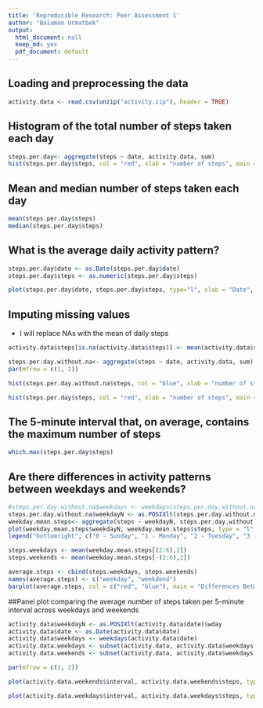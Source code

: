 ```yaml
---
title: 'Reproducible Research: Peer Assessment 1'
author: "Baiaman Urmatbek"
output:
  html_document: null
  keep_md: yes
  pdf_document: default
---
```



## Loading and preprocessing the data
```r
activity.data <- read.csv(unzip("activity.zip"), header = TRUE)


```

## Histogram of the total number of steps taken each day

```r

steps.per.day<- aggregate(steps ~ date, activity.data, sum)
hist(steps.per.day$steps, col = "red", xlab = "number of steps", main = "Number of Steps Taken per Day - October and November, 2012")

```


## Mean and median number of steps taken each day

```r
mean(steps.per.day$steps)
median(steps.per.day$steps)
```


## What is the average daily activity pattern?
```r
steps.per.day$date <- as.Date(steps.per.day$date)
steps.per.day$steps <- as.numeric(steps.per.day$steps)

plot(steps.per.day$date, steps.per.day$steps, type="l", xlab = "Date", ylab = "Number of steps", main = "Daily Activity Pattern - October and November, 2012", col = "red")

```


## Imputing missing values

* I will replace NAs with the mean of daily steps

```r

activity.data$steps[is.na(activity.data$steps)] <- mean(activity.data$steps[!is.na(activity.data$steps)])

steps.per.day.without.na<- aggregate(steps ~ date, activity.data, sum)
par(mfrow = c(1, 2))

hist(steps.per.day.without.na$steps, col = "blue", xlab = "number of steps", main = "Without NAs")

hist(steps.per.day$steps, col = "red", xlab = "number of steps", main = "With NAs")

```

## The 5-minute interval that, on average, contains the maximum number of steps

```r

which.max(steps.per.day$steps)

```



## Are there differences in activity patterns between weekdays and weekends?

```r

#steps.per.day.without.na$weekdays <- weekdays(steps.per.day.without.na$date)
steps.per.day.without.na$weekdayN <- as.POSIXlt(steps.per.day.without.na$date)$wday
weekday.mean.steps<- aggregate(steps ~ weekdayN, steps.per.day.without.na, mean)
plot(weekday.mean.steps$weekdayN, weekday.mean.steps$steps, type = "l", xlab = "Weekdays", ylab = "Number of Steps", main = "Average Number of Steps")
legend("bottomright", c("0 - Sunday", "1 - Monday", "2 - Tuesday", "3 - Wednesday", "4 - Thursday", "5 - Friday", "6 - Saturday"), lty=1, lwd=2.5, col=c("black", "red", "blue","black", "red", "blue", "black"))

```

```r

steps.weekdays <- mean(weekday.mean.steps[(2:6),2])
steps.weekends <- mean(weekday.mean.steps[-(2:6),2])

average.steps <- cbind(steps.weekdays, steps.weekends)
names(average.steps) <- c("weekday", "weekdend")
barplot(average.steps, col = c("red", "blue"), main = "Differences Between Weekdays and Weekends", ylab = "Number of Steps") 

```

##Panel plot comparing the average number of steps taken per 5-minute interval across weekdays and weekends

```r



activity.data$weekdayN <- as.POSIXlt(activity.data$date)$wday
activity.data$date <- as.Date(activity.data$date)
activity.data$weekdays <- weekdays(activity.data$date)
activity.data.weekdays <- subset(activity.data, activity.data$weekdays == c("Monday", "Tuesday", "Wednesday", "Thursday", "Friday"))
activity.data.weekends <- subset(activity.data, activity.data$weekdays == "Saturday" | activity.data$weekdays == "Sunday")

par(mfrow = c(1, 2))

plot(activity.data.weekends$interval, activity.data.weekends$steps, type = "l", main="Average Steps on Weekends", xlab="Interval", ylab="Steps")

plot(activity.data.weekdays$interval, activity.data.weekdays$steps, type = "l", main="Average Steps on Weekdays",xlab="Interval", ylab="Steps")

```


